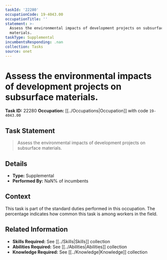 ```yaml
---
taskId: '22280'
occupationCode: 19-4043.00
occupationTitle: ''
statement: >-
  Assess the environmental impacts of development projects on subsurface
  materials.
taskType: Supplemental
incumbentsResponding: .nan
collection: Tasks
source: onet
---
```

# Assess the environmental impacts of development projects on subsurface materials.

**Task ID:** 22280
**Occupation:** [[../Occupations|Occupation]] with code `19-4043.00`

## Task Statement

> Assess the environmental impacts of development projects on subsurface materials.

## Details

- **Type:** Supplemental
- **Performed By:** NaN% of incumbents

## Context

This task is part of the standard duties performed in this occupation. The percentage indicates how common this task is among workers in the field.

## Related Information

- **Skills Required:** See [[../Skills|Skills]] collection
- **Abilities Required:** See [[../Abilities|Abilities]] collection
- **Knowledge Required:** See [[../Knowledge|Knowledge]] collection
